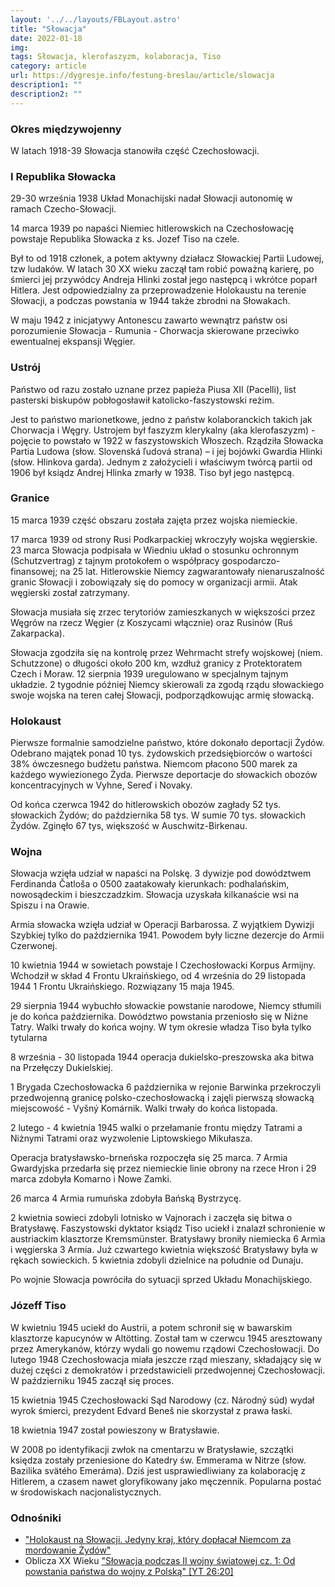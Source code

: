 ```yaml
---
layout: '../../layouts/FBLayout.astro'
title: "Słowacja"
date: 2022-01-18
img: 
tags: Słowacja, klerofaszyzm, kolaboracja, Tiso
category: article
url: https://dygresje.info/festung-breslau/article/slowacja
description1: ""
description2: ""
---
```



<Europa />

### Okres międzywojenny

W latach 1918-39 Słowacja stanowiła część Czechosłowacji.

### I Republika Słowacka

29-30 września 1938 Układ Monachijski nadał Słowacji autonomię w ramach Czecho-Słowacji.

14 marca 1939 po napaści Niemiec hitlerowskich na Czechosłowację powstaje Republika Słowacka z ks. Jozef Tiso na czele.

Był to od 1918 członek, a potem aktywny działacz Słowackiej Partii Ludowej, tzw ludaków. W latach 30 XX wieku zaczął tam robić poważną karierę, po śmierci jej przywódcy Andreja Hlinki został jego następcą i wkrótce poparł Hitlera. Jest odpowiedzialny za przeprowadzenie Holokaustu na terenie Słowacji, a podczas powstania w 1944 także zbrodni na Słowakach.

W maju 1942 z inicjatywy Antonescu zawarto wewnątrz państw osi porozumienie Słowacja - Rumunia - Chorwacja skierowane przeciwko ewentualnej ekspansji Węgier.

### Ustrój

Państwo od razu zostało uznane przez papieża Piusa XII (Pacelli), list pasterski biskupów pobłogosławił katolicko-faszystowski reżim.

Jest to państwo marionetkowe, jedno z państw kolaboranckich takich jak Chorwacja i Węgry. Ustrojem był faszyzm klerykalny (aka klerofaszyzm) - pojęcie to powstało w 1922 w faszystowskich Włoszech. Rządziła Słowacka Partia Ludowa (słow. Slovenská ľudová strana) – i jej bojówki Gwardia Hlinki (słow. Hlinkova garda). Jednym z założycieli i właściwym twórcą partii od 1906 był ksiądz Andrej Hlinka zmarły w 1938. Tiso był jego następcą.

### Granice

15 marca 1939 część obszaru została zajęta przez wojska niemieckie.

17 marca 1939 od strony Rusi Podkarpackiej wkroczyły wojska węgierskie. 23 marca Słowacja podpisała w Wiedniu układ o stosunku ochronnym (Schutzvertrag) z tajnym protokołem o współpracy gospodarczo-finansowej; na 25 lat. Hitlerowskie Niemcy zagwarantowały nienaruszalność granic Słowacji i zobowiązały się do pomocy w organizacji armii. Atak węgierski został zatrzymany.

Słowacja musiała się zrzec terytoriów zamieszkanych w większości przez Węgrów na rzecz Węgier (z Koszycami włącznie) oraz Rusinów (Ruś Zakarpacka).

Słowacja zgodziła się na kontrolę przez Wehrmacht strefy wojskowej (niem. Schutzzone) o długości około 200 km, wzdłuż granicy z Protektoratem Czech i Moraw. 12 sierpnia 1939 uregulowano w specjalnym tajnym układzie. 2 tygodnie później Niemcy skierowali za zgodą rządu słowackiego swoje wojska na teren całej Słowacji, podporządkowując armię słowacką.

### Holokaust

Pierwsze formalnie samodzielne państwo, które dokonało deportacji Żydów. Odebrano majątek ponad 10 tys. żydowskich przedsiębiorców o wartości 38% ówczesnego budżetu państwa. Niemcom płacono 500 marek za każdego wywiezionego Żyda. Pierwsze deportacje do słowackich obozów koncentracyjnych w Vyhne, Sereď i Novaky.

Od końca czerwca 1942 do hitlerowskich obozów zagłady 52 tys. słowackich Żydów; do października 58 tys. W sumie 70 tys. słowackich Żydów. Zginęło 67 tys, większość w Auschwitz-Birkenau.

### Wojna

Słowacja wzięła udział w napaści na Polskę. 3 dywizje pod dowództwem Ferdinanda Čatloša o 0500 zaatakowały kierunkach: podhalańskim, nowosądeckim i bieszczadzkim. Słowacja uzyskała kilkanaście wsi na Spiszu i na Orawie.

Armia słowacka wzięła udział w Operacji Barbarossa. Z wyjątkiem Dywizji Szybkiej tylko do października 1941. Powodem były liczne dezercje do Armii Czerwonej.

10 kwietnia 1944 w sowietach powstaje I Czechosłowacki Korpus Armijny. Wchodził w skład 4 Frontu Ukraińskiego, od 4 września do 29 listopada 1944 1 Frontu Ukraińskiego. Rozwiązany 15 maja 1945.

29 sierpnia 1944 wybuchło słowackie powstanie narodowe, Niemcy stłumili je do końca października. Dowództwo powstania przeniosło się w Niżne Tatry. Walki trwały do końca wojny. W tym okresie władza Tiso była tylko tytularna

8 września - 30 listopada 1944 operacja dukielsko-preszowska aka bitwa na Przełęczy Dukielskiej.

1 Brygada Czechosłowacka 6 października w rejonie Barwinka przekroczyli przedwojenną granicę polsko-czechosłowacką i zajęli pierwszą słowacką miejscowość - Vyšný Komárnik. Walki trwały do końca listopada.

2 lutego - 4 kwietnia 1945 walki o przełamanie frontu między Tatrami a Niżnymi Tatrami oraz wyzwolenie Liptowskiego Mikułasza.

Operacja bratysławsko-brneńska rozpoczęła się 25 marca. 7 Armia Gwardyjska przedarła się przez niemieckie linie obrony na rzece Hron i 29 marca zdobyła Komarno i Nowe Zamki.

26 marca 4 Armia rumuńska zdobyła Bańską Bystrzycę.

2 kwietnia sowieci zdobyli lotnisko w Vajnorach i zaczęła się bitwa o Bratysławę. Faszystowski dyktator ksiądz Tiso uciekł i znalazł schronienie w austriackim klasztorze Kremsmünster. Bratysławy broniły niemiecka 6 Armia i węgierska 3 Armia. Już czwartego kwietnia większość Bratysławy była w rękach sowieckich. 5 kwietnia zdobyli dzielnice na południe od Dunaju.

Po wojnie Słowacja powróciła do sytuacji sprzed Układu Monachijskiego.

### Józeff Tiso

W kwietniu 1945 uciekł do Austrii, a potem schronił się w bawarskim klasztorze kapucynów w Altötting. Został tam w czerwcu 1945 aresztowany przez Amerykanów, którzy wydali go nowemu rządowi Czechosłowacji. Do lutego 1948 Czechosłowacja miała jeszcze rząd mieszany, składający się w dużej części z demokratów i przedstawicieli przedwojennej Czechosłowacji. W październiku 1945 zaczął się proces.

15 kwietnia 1945 Czechosłowacki Sąd Narodowy (cz. Národný súd) wydał wyrok śmierci, prezydent Edvard Beneš nie skorzystał z prawa łaski.

18 kwietnia 1947 został powieszony w Bratysławie.

W 2008 po identyfikacji zwłok na cmentarzu w Bratysławie, szczątki księdza zostały przeniesione do Katedry św. Emmerama w Nitrze (słow. Bazilika svätého Emeráma). Dziś jest usprawiedliwiany za kolaborację z Hitlerem, a czasem nawet gloryfikowany jako męczennik. Popularna postać w środowiskach nacjonalistycznych.

### Odnośniki

- ["Holokaust na Słowacji. Jedyny kraj, który dopłacał Niemcom za mordowanie Żydów"](https://wielkahistoria.pl/holokaust-na-slowacji-jedyny-kraj-ktory-doplacal-niemcom-za-mordowanie-zydow/)
- Oblicza XX Wieku ["Słowacja podczas II wojny światowej cz. 1: Od powstania państwa do wojny z Polską" [YT 26:20]](https://www.youtube.com/watch?v=iZII7VnXHG8)
